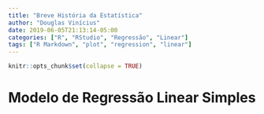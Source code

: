```yaml
---
title: "Breve História da Estatística"
author: "Douglas Vinícius"
date: 2019-06-05T21:13:14-05:00
categories: ["R", "RStudio", "Regressão", "Linear"]
tags: ["R Markdown", "plot", "regression", "linear"]
---
```


```r
knitr::opts_chunk$set(collapse = TRUE)
```

# Modelo de Regressão Linear Simples

